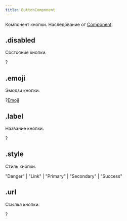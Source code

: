 ```yaml
---
title: ButtonComponent
---
```



Компонент кнопки. Наследование от [Component](component.mdx).

## .disabled

Состояние кнопки.

?<MdnRef dataType="Boolean" />

## .emoji

Эмодзи кнопки.

?[Emoji](emoji.mdx)

## .label

Название кнопки.

?<MdnRef dataType="String" />

## .style

Стиль кнопки.

"Danger" | "Link" | "Primary" | "Secondary" | "Success"

## .url

Ссылка кнопки.

?<MdnRef dataType="String" />
